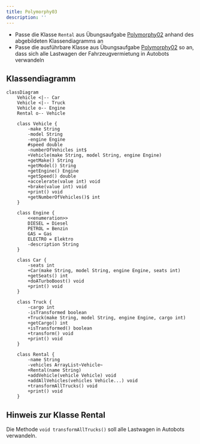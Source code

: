 ```yaml
---
title: Polymorphy03
description: ''
---
```



- Passe die Klasse `Rental` aus Übungsaufgabe [Polymorphy02](polymorphy02)
  anhand des abgebildeten Klassendiagramms an
- Passe die ausführbare Klasse aus Übungsaufgabe [Polymorphy02](polymorphy02)
  so an, dass sich alle Lastwagen der Fahrzeugvermietung in Autobots verwandeln

## Klassendiagramm

```mermaid
classDiagram
    Vehicle <|-- Car
    Vehicle <|-- Truck
    Vehicle o-- Engine
    Rental o-- Vehicle

    class Vehicle {
        -make String
        -model String
        -engine Engine
        #speed double
        -numberOfVehicles int$
        +Vehicle(make String, model String, engine Engine)
        +getMake() String
        +getModel() String
        +getEngine() Engine
        +getSpeed() double
        +accelerate(value int) void
        +brake(value int) void
        +print() void
        +getNumberOfVehicles()$ int
    }

    class Engine {
        <<enumeration>>
        DIESEL = Diesel
        PETROL = Benzin
        GAS = Gas
        ELECTRO = Elektro
        -description String
    }

    class Car {
        -seats int
        +Car(make String, model String, engine Engine, seats int)
        +getSeats() int
        +doATurboBoost() void
        +print() void
    }

    class Truck {
        -cargo int
        -isTransformed boolean
        +Truck(make String, model String, engine Engine, cargo int)
        +getCargo() int
        +isTransformed() boolean
        +transform() void
        +print() void
    }

    class Rental {
        -name String
        -vehicles ArrayList~Vehicle~
        +Rental(name String)
        +addVehicle(vehicle Vehicle) void
        +addAllVehicles(vehicles Vehicle...) void
        +transformAllTrucks() void
        +print() void
    }
```

## Hinweis zur Klasse Rental

Die Methode `void transformAllTrucks()` soll alle Lastwagen in Autobots
verwandeln.

<Exercise pullRequest="43" branchSuffix="polymorphy/03" />
